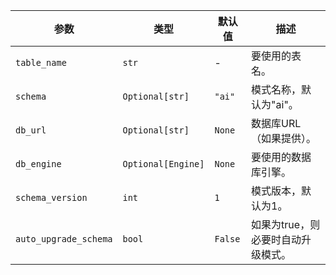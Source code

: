 | 参数                | 类型               | 默认值  | 描述                                                       |
| --------------------- | ------------------ | ------- | ---------------------------------------------------------- |
| `table_name`          | `str`              | -       | 要使用的表名。                                             |
| `schema`              | `Optional[str]`    | `"ai"`  | 模式名称，默认为"ai"。                                     |
| `db_url`              | `Optional[str]`    | `None`  | 数据库URL（如果提供）。                                    |
| `db_engine`           | `Optional[Engine]` | `None`  | 要使用的数据库引擎。                                       |
| `schema_version`      | `int`              | `1`     | 模式版本，默认为1。                                        |
| `auto_upgrade_schema` | `bool`             | `False` | 如果为true，则必要时自动升级模式。                         |
